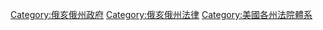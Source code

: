 [[Category:俄亥俄州政府|Category:俄亥俄州政府]]
[[Category:俄亥俄州法律|Category:俄亥俄州法律]]
[[Category:美國各州法院體系|Category:美國各州法院體系]]